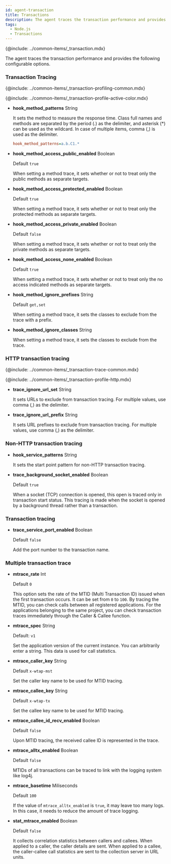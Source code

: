 ```yaml
---
id: agent-transaction
title: Transactions
description: The agent traces the transaction performance and provides the following configurable options.
tags:
  - Node.js
  - Transactions
---
```


{@include: ../common-items/_transaction.mdx}

The agent traces the transaction performance and provides the following configurable options.

### Transaction Tracing

{@include: ../common-items/_transaction-profiling-common.mdx}

{@include: ../common-items/_transaction-profile-active-color.mdx}

-   **hook_method_patterns** <span class='type'>String</span>

    It sets the method to measure the response time. Class full names and methods are separated by the period (.) as the delimiter, and asterisk (\*) can be used as the wildcard. In case of multiple items, comma (,) is used as the delimiter.

    ```ini title='Example'
    hook_method_patterns=a.b.C1.*
    ```

-   **hook_method_access_public_enabled** <span class='type'>Boolean</span>

    Default `true`

    When setting a method trace, it sets whether or not to treat only the public methods as separate targets.

-   **hook_method_access_protected_enabled** <span class='type'>Boolean</span>

    Default `true`

    When setting a method trace, it sets whether or not to treat only the protected methods as separate targets.

-   **hook_method_access_private_enabled** <span class='type'>Boolean</span>

    Default `false`

    When setting a method trace, it sets whether or not to treat only the private methods as separate targets.

-   **hook_method_access_none_enabled** <span class='type'>Boolean</span>

    Default `true`

    When setting a method trace, it sets whether or not to treat only the no access indicated methods as separate targets.

-   **hook_method_ignore_prefixes** <span class='type'>String</span>

    Default `get,set`

    When setting a method trace, it sets the classes to exclude from the trace with a prefix.

-   **hook_method_ignore_classes** <span class='type'>String</span>

    When setting a method trace, it sets the classes to exclude from the trace.

### HTTP transaction tracing

{@include: ../common-items/_transaction-trace-common.mdx} 

{@include: ../common-items/_transaction-profile-http.mdx} 

-   **trace_ignore_url_set** <span class='type'>String</span>

    It sets URLs to exclude from transaction tracing. For multiple values, use comma (,) as the delimiter.

-   **trace_ignore_url_prefix** <span class='type'>String</span>

    It sets URL prefixes to exclude from transaction tracing. For multiple values, use comma (,) as the delimiter.

### Non-HTTP transaction tracing

-   **hook_service_patterns** <span class='type'>String</span>

    It sets the start point pattern for non-HTTP transaction tracing.

-   **trace_background_socket_enabled** <span class='type'>Boolean</span>

    Default `true`

    When a socket (TCP) connection is opened, this open is traced only in transaction start status. This tracing is made when the socket is opened by a background thread rather than a transaction.

### Transaction tracing

-   **trace_service_port_enabled** <span class='type'>Boolean</span>

    Default `false`

    Add the port number to the transaction name.

### Multiple transaction trace

-   **mtrace_rate** <span class='type'>Int</span>

    Default `0`

    This option sets the rate of the MTID (Multi Transaction ID) issued when the first transaction occurs. It can be set from `0` to `100`. By tracing the MTID, you can check calls between all registered applications. For the applications belonging to the same project, you can check transaction traces immediately through the Caller & Callee function.

-   **mtrace_spec** <span class='type'>String</span>

    Default: `v1`

    Set the application version of the current instance. You can arbitrarily enter a string. This data is used for call statistics.

-   **mtrace_caller_key** <span class='type'>String</span>

    Default `x-wtap-mst`

    Set the caller key name to be used for MTID tracing.

-   **mtrace_callee_key** <span class='type'>String</span>

    Default `x-wtap-tx`

    Set the callee key name to be used for MTID tracing.

-   **mtrace_callee_id_recv_enabled** <span class='type'>Boolean</span>

    Default `false`

    Upon MTID tracing, the received callee ID is represented in the trace.

-   **mtrace_alltx_enabled** <span class='type'>Boolean</span>

    Default `false`

    MTIDs of all transactions can be traced to link with the logging system like log4j.

-   **mtrace_basetime** <span class='type'>Miliseconds</span>

    Default `100`

    If the value of `mtrace_alltx_enabled` is `true`, it may leave too many logs. In this case, it needs to reduce the amount of trace logging.

-   **stat_mtrace_enabled** <span class='type'>Boolean</span>

    Default `false`

    It collects correlation statistics between callers and callees. When applied to a caller, the caller details are sent. When applied to a callee, the caller-callee call statistics are sent to the collection server in URL units.
